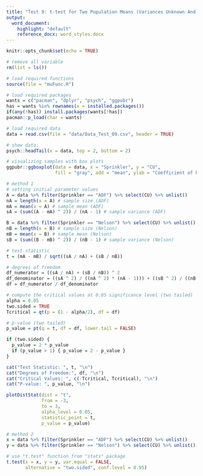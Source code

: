 ```yaml
---
title: "Test 9: t-test for Two Population Means (Variances Unknown And Unequal)"
output:
  word_document:
    highlight: "default"
    reference_docx: word_styles.docx
---
```


```r
knitr::opts_chunk$set(echo = TRUE)
```

```r
# remove all variable
rm(list = ls())

# load required functions
source(file = "muFunc.R")

# load required packages
wants = c("pacman", "dplyr", "psych", "ggpubr")
has = wants %in% rownames(x = installed.packages())
if(any(!has)) install.packages(wants[!has])
pacman::p_load(char = wants)

# load required data
data = read.csv(file = "data/Data_Test_09.csv", header = TRUE)

# show data:
psych::headTail(x = data, top = 2, bottom = 2)
```

```r
# visualizing samples with box plots
ggpubr::ggboxplot(data = data, x = "Sprinkler", y = "CU", 
                  fill = "gray", add = "mean", ylab = "Coefficient of Uniformity (%)")
```

```r
# method 1
# setting initial parameter values
A = data %>% filter(Sprinkler == "ADF") %>% select(CU) %>% unlist()
nA = length(x = A) # sample size (ADF)
mA = mean(x = A) # sample mean (ADF)
sA = (sum((A - mA) ^ 2)) / (nA - 1) # sample variance (ADF)

B = data %>% filter(Sprinkler == "Nelson") %>% select(CU) %>% unlist()
nB = length(x = B) # sample size (Nelson)
mB = mean(x = B) # sample mean (Nelson)
sB = (sum((B - mB) ^ 2)) / (nB - 1) # sample variance (Nelson)

# test statistic
t = (mA - mB) / sqrt((sA / nA) + (sB / nB))

# degrees of freedom
df_numerator = ((sA / nA) + (sB / nB)) ^ 2
df_denominator = ((sA ^ 2) / ((nA ^ 2) * (nA - 1))) + ((sB ^ 2) / ((nB ^ 2) * (nB - 1)))
df = df_numerator / df_denominator

# compute the critical values at 0.05 significance level (two tailed)
alpha = 0.05
two.sided = TRUE
Tcritical = qt(p = (1 - alpha/2), df = df)

# p-value (two tailed)
p_value = pt(q = t, df = df, lower.tail = FALSE)

if (two.sided) {
  p_value = 2 * p_value
  if (p_value > 1) { p_value = 2 - p_value }
}

cat("Test Statistic: ", t, "\n")
cat("Degrees of Freedom:", df, "\n")
cat("Critical Values: ", c(-Tcritical, Tcritical), "\n")
cat("P-value: ", p_value, "\n")

plotDistStat(dist = "t",
             from = -3,
             to = 3,
             alpha_level = 0.05,
             statistic_point = t,
             p_value = p_value)

# method 2
x = data %>% filter(Sprinkler == "ADF") %>% select(CU) %>% unlist()
y = data %>% filter(Sprinkler == "Nelson") %>% select(CU) %>% unlist()

# use "t.test" function from "stats" package
t.test(x = x, y = y, var.equal = FALSE,
       alternative = "two.sided", conf.level = 0.95)
```